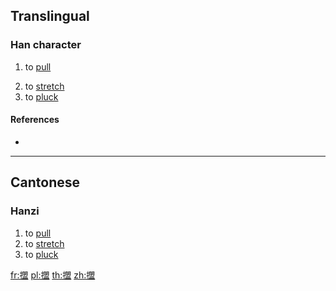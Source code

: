 ==Translingual==

===Han character===
{{Han char|rn=64|rad=手|as=13|sn=16|four=|canj=QABT,XQABT|ids=⿰扌盟}}

# {{lb|zh|Cantonese}} to [[pull]]
# to [[stretch]]
# to [[pluck]]

====References====
* {{Han ref|kx=0459.201|hdz=31968.051|uh=64DD|ud=25821}}

----

==Cantonese==

===Hanzi===
{{yue-hanzi|jyut=[[mang1]], [[mang3]]|y=mang1, mang3}}

# to [[pull]]
# to [[stretch]]
# to [[pluck]]

[[fr:擝]]
[[pl:擝]]
[[th:擝]]
[[zh:擝]]